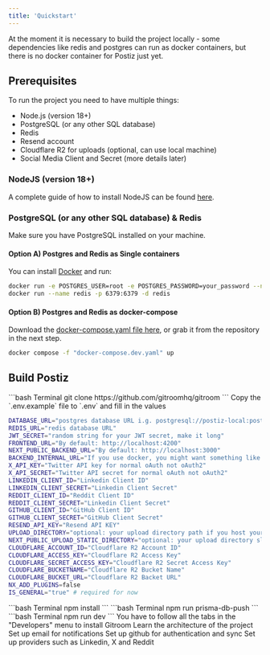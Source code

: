 ```yaml
---
title: 'Quickstart'
---
```


At the moment it is necessary to build the project locally - some dependencies 
like redis and postgres can run as docker containers, but there is no docker 
container for Postiz just yet.

## Prerequisites

To run the project you need to have multiple things:

- Node.js (version 18+)
- PostgreSQL (or any other SQL database)
- Redis
- Resend account
- Cloudflare R2 for uploads (optional, can use local machine)
- Social Media Client and Secret (more details later)

### NodeJS (version 18+)

A complete guide of how to install NodeJS can be found [here](https://nodejs.org/en/download/).

### PostgreSQL (or any other SQL database) & Redis

Make sure you have PostgreSQL installed on your machine.

#### Option A) Postgres and Redis as Single containers

You can install [Docker](https://www.docker.com/products/docker-desktop) and run:

```bash Terminal
docker run -e POSTGRES_USER=root -e POSTGRES_PASSWORD=your_password --name postgres -p 5432:5432 -d postgres
docker run --name redis -p 6379:6379 -d redis
```

#### Option B) Postgres and Redis as docker-compose

Download the [docker-compose.yaml file here](https://raw.githubusercontent.com/gitroomhq/postiz-app/main/docker-compose.dev.yaml), 
or grab it from the repository in the next step.

```bash Terminal
docker compose -f "docker-compose.dev.yaml" up
```

## Build Postiz

<Steps>
  <Step title="Clone the repository">
```bash Terminal
git clone https://github.com/gitroomhq/gitroom
```
  </Step>

  <Step title="Set environment variables">
Copy the `.env.example` file to `.env` and fill in the values

```bash .env
DATABASE_URL="postgres database URL i.g. postgresql://postiz-local:postiz-local-pwd@0.0.0.0:5432/postiz-db-local"
REDIS_URL="redis database URL"
JWT_SECRET="random string for your JWT secret, make it long"
FRONTEND_URL="By default: http://localhost:4200"
NEXT_PUBLIC_BACKEND_URL="By default: http://localhost:3000"
BACKEND_INTERNAL_URL="If you use docker, you might want something like: http://backend:3000"
X_API_KEY="Twitter API key for normal oAuth not oAuth2"
X_API_SECRET="Twitter API secret for normal oAuth not oAuth2"
LINKEDIN_CLIENT_ID="Linkedin Client ID"
LINKEDIN_CLIENT_SECRET="Linkedin Client Secret"
REDDIT_CLIENT_ID="Reddit Client ID"
REDDIT_CLIENT_SECRET="Linkedin Client Secret"
GITHUB_CLIENT_ID="GitHub Client ID"
GITHUB_CLIENT_SECRET="GitHub Client Secret"
RESEND_API_KEY="Resend API KEY"
UPLOAD_DIRECTORY="optional: your upload directory path if you host your files locally"
NEXT_PUBLIC_UPLOAD_STATIC_DIRECTORY="optional: your upload directory slug if you host your files locally"
CLOUDFLARE_ACCOUNT_ID="Cloudflare R2 Account ID"
CLOUDFLARE_ACCESS_KEY="Cloudflare R2 Access Key"
CLOUDFLARE_SECRET_ACCESS_KEY="Cloudflare R2 Secret Access Key"
CLOUDFLARE_BUCKETNAME="Cloudflare R2 Bucket Name"
CLOUDFLARE_BUCKET_URL="Cloudflare R2 Backet URL"
NX_ADD_PLUGINS=false
IS_GENERAL="true" # required for now
```

  </Step>

  <Step title="Install the dependencies">
```bash Terminal
npm install
```
  </Step>

  <Step title="Generate the prisma client and run the migrations">
```bash Terminal
npm run prisma-db-push
```
  </Step>

  <Step title="Run the project">
```bash Terminal
npm run dev
```
  </Step>
</Steps>
You have to follow all the tabs in the "Developers" menu to install Gitroom

<CardGroup cols={2}>
  <Card title="How it works" icon="screwdriver-wrench" href="/howitworks">
    Learn the architecture of the project
  </Card>
  <Card title="Email notifications" icon="envelope" href="/emails">
    Set up email for notifications
  </Card>
  <Card title="GitHub" icon="code-branch" href="/github">
    Set up github for authentication and sync
  </Card>
  <Card title="Providers" icon="linkedin" href="/providers/x/x">
    Set up providers such as Linkedin, X and Reddit
  </Card>
</CardGroup>
